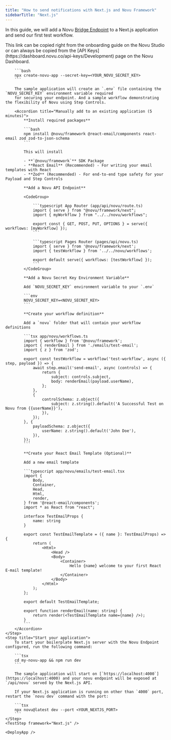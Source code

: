 ```yaml
---
title: "How to send notifications with Next.js and Novu Framework"
sidebarTitle: "Next.js"
---
```



In this guide, we will add a Novu [Bridge Endpoint](/concepts/endpoint) to a Next.js application and send our first test workflow.

<Steps>
    <LocalStudio />
    <Step title="Create a Next.js application">
        This link can be copied right from the onboarding guide on the Novu Studio or can always be copied from the [API Keys](https://dashboard.novu.co/api-keys/Development) page on the Novu Dashboard.

        ```bash
        npx create-novu-app --secret-key=<YOUR_NOVU_SECRET_KEY>
        ```

        The sample application will create an `.env` file containing the `NOVU_SECRET_KEY` environment variable required
        for securing your endpoint. And a sample workflow demonstrating the flexibility of Novu using Step Controls.

        <Accordion title="Manually add to an existing application (5 minutes)">
            **Install required packages**

            ```bash
            npm install @novu/framework @react-email/components react-email zod zod-to-json-schema
            ```

            This will install

            - **`@novu/framework`** SDK Package
            - **React Email** (Recommended) - For writing your email templates with React
            - **Zod** (Recommended) - For end-to-end type safety for your Payload and Step Controls

            **Add a Novu API Endpoint**

            <CodeGroup>

                ```typescript App Router (app/api/novu/route.ts)
                import { serve } from "@novu/framework/next";
                import { myWorkflow } from "../../novu/workflows";

                export const { GET, POST, PUT, OPTIONS } = serve({ workflows: [myWorkflow] });
                ```

                ```typescript Pages Router (pages/api/novu.ts)
                import { serve } from '@novu/framework/next';
                import { testWorkflow } from '../../novu/workflows';

                export default serve({ workflows: [testWorkflow] });
                ```
            </CodeGroup>

            **Add a Novu Secret Key Environment Variable**

            Add `NOVU_SECRET_KEY` environment variable to your `.env`

            ```env
            NOVU_SECRET_KEY=<NOVU_SECRET_KEY>
            ```

            **Create your workflow definition**

            Add a `novu` folder that will contain your workflow definitions

            ```tsx app/novu/workflows.ts
            import { workflow } from '@novu/framework';
            import { renderEmail } from './emails/test-email';
            import { z } from 'zod';

            export const testWorkflow = workflow('test-workflow', async ({ step, payload }) => {
                await step.email('send-email', async (controls) => {
                    return {
                        subject: controls.subject,
                        body: renderEmail(payload.userName),
                    };
                },
                {
                    controlSchema: z.object({
                        subject: z.string().default('A Successful Test on Novu from {{userName}}'),
                    }),
                });
            }, {
                payloadSchema: z.object({
                    userName: z.string().default('John Doe'),
                }),
            });
            ```

            **Create your React Email Template (Optional)**

            Add a new email template

            ```typescript app/novu/emails/test-email.tsx
            import {
                Body,
                Container,
                Head,
                Html,
                render,
            } from '@react-email/components';
            import * as React from "react";

            interface TestEmailProps {
                name: string
            }

            export const TestEmailTemplate = ({ name }: TestEmailProps) => {
                return (
                    <Html>
                        <Head />
                        <Body>
                            <Container>
                                Hello {name} welcome to your first React E-mail template!
                            </Container>
                        </Body>
                    </Html>
                );
            };

            export default TestEmailTemplate;

            export function renderEmail(name: string) {
                return render(<TestEmailTemplate name={name} />);
            }
            ```
        </Accordion>
    </Step>
    <Step title="Start your application">
        To start your boilerplate Next.js server with the Novu Endpoint configured, run the following command:

        ```tsx
        cd my-novu-app && npm run dev
        ```

        The sample application will start on [`https://localhost:4000`](https://localhost:4000) and your novu endpoint will be exposed at `/api/novu` served by the Next.js API.

        If your Next.js application is running on other than `4000` port, restart the `novu dev` command with the port:

        ```tsx
        npx novu@latest dev --port <YOUR_NEXTJS_PORT>
        ```
    </Step>
    <TestStep framework="Next.js" />

    <DeployApp />

</Steps>

<NextStepsStep />
